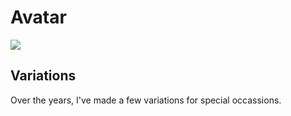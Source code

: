 

# Avatar

![](/avatar.png)


## Variations

Over the years, I've made a few variations for special occassions.


